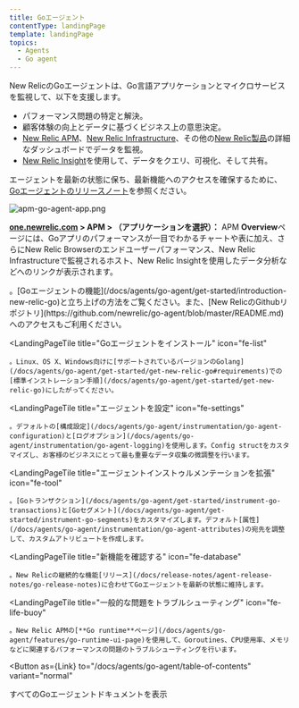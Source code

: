 ```yaml
---
title: Goエージェント
contentType: landingPage
template: landingPage
topics:
  - Agents
  - Go agent
---
```



New RelicのGoエージェントは、Go言語アプリケーションとマイクロサービスを監視して、以下を支援します。

* パフォーマンス問題の特定と解決。
* 顧客体験の向上とデータに基づくビジネス上の意思決定。
* [New Relic APM](/docs/apm/new-relic-apm/getting-started/introduction-new-relic-apm)、[New Relic Infrastructure](/docs/infrastructure/new-relic-infrastructure/getting-started/introduction-new-relic-infrastructure)、その他の[New Relic製品](https://newrelic.com/products)の詳細なダッシュボードでデータを監視。
* [New Relic Insight](/docs/insights/using-insights-ui/getting-started/introduction-new-relic-insights)を使用して、データをクエリ、可視化、そして共有。

エージェントを最新の状態に保ち、最新機能へのアクセスを確保するために、[Goエージェントのリリースノート](/docs/release-notes/agent-release-notes/go-release-notes)を参照ください。

![apm-go-agent-app.png](./images/apm-go-agent-app.png "apm-go-agent-app.png")

**[one.newrelic.com](https://one.newrelic.com/apm) > APM > （アプリケーションを選択）：** APM **Overview**ページには、Goアプリのパフォーマンスが一目でわかるチャートや表に加え、さらにNew Relic Browserのエンドユーザーパフォーマンス、New Relic Infrastructureで監視されるホスト、New Relic Insightを使用したデータ分析などへのリンクが表示されます。

<LandingPageTileGrid>
  <LandingPageTile
    title="始めてみましょう"
    icon="fe-terminal"
  >
    。[Goエージェントの機能](/docs/agents/go-agent/get-started/introduction-new-relic-go)と立ち上げの方法をご覧ください。また、[New RelicのGithubリポジトリ](https://github.com/newrelic/go-agent/blob/master/README.md)へのアクセスもご利用ください。
  </LandingPageTile>

  <LandingPageTile
    title="Goエージェントをインストール"
    icon="fe-list"
  >
    。Linux、OS X、Windows向けに[サポートされているバージョンのGolang](/docs/agents/go-agent/get-started/get-new-relic-go#requirements)での[標準インストレーション手順](/docs/agents/go-agent/get-started/get-new-relic-go)にしたがってください。
  </LandingPageTile>

  <LandingPageTile
    title="エージェントを設定"
    icon="fe-settings"
  >
    。デフォルトの[構成設定](/docs/agents/go-agent/instrumentation/go-agent-configuration)と[ログオプション](/docs/agents/go-agent/instrumentation/go-agent-logging)を使用します。Config structをカスタマイズし、お客様のビジネスにとって最も重要なデータ収集の微調整を行います。
  </LandingPageTile>

  <LandingPageTile
    title="エージェントインストゥルメンテーションを拡張"
    icon="fe-tool"
  >
    。[Goトランザクション](/docs/agents/go-agent/get-started/instrument-go-transactions)と[Goセグメント](/docs/agents/go-agent/get-started/instrument-go-segments)をカスタマイズします。デフォルト[属性](/docs/agents/go-agent/instrumentation/go-agent-attributes)の宛先を調整して、カスタムアトリビュートを作成します。
  </LandingPageTile>

  <LandingPageTile
    title="新機能を確認する"
    icon="fe-database"
  >
    。New Relicの継続的な機能[リリース](/docs/release-notes/agent-release-notes/go-release-notes)に合わせてGoエージェントを最新の状態に維持します。
  </LandingPageTile>

  <LandingPageTile
    title="一般的な問題をトラブルシューティング"
    icon="fe-life-buoy"
  >
    。New Relic APMの[**Go runtime**ページ](/docs/agents/go-agent/features/go-runtime-ui-page)を使用して、Goroutines、CPU使用率、メモリなどに関連するパフォーマンスの問題のトラブルシューティングを行います。
  </LandingPageTile>
</LandingPageTileGrid>

<Button
  as={Link}
  to="/docs/agents/go-agent/table-of-contents"
  variant="normal"
>
  すべてのGoエージェントドキュメントを表示
</Button>
